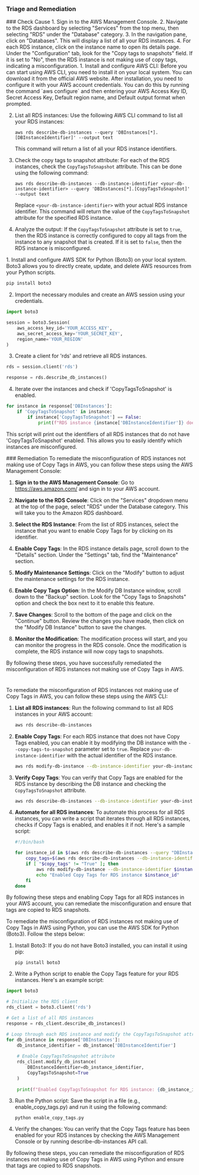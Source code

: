
### Triage and Remediation
<Tabs>

<Tab title='Cause'>
### Check Cause
<AccordionGroup>
<Accordion title='Using Console' defaultOpen='true'>
1. Sign in to the AWS Management Console.
2. Navigate to the RDS dashboard by selecting "Services" from the top menu, then selecting "RDS" under the "Database" category.
3. In the navigation pane, click on "Databases". This will display a list of all your RDS instances.
4. For each RDS instance, click on the instance name to open its details page. Under the "Configuration" tab, look for the "Copy tags to snapshots" field. If it is set to "No", then the RDS instance is not making use of copy tags, indicating a misconfiguration.
</Accordion>

<Accordion title='Using CLI'>
1. Install and configure AWS CLI: Before you can start using AWS CLI, you need to install it on your local system. You can download it from the official AWS website. After installation, you need to configure it with your AWS account credentials. You can do this by running the command `aws configure` and then entering your AWS Access Key ID, Secret Access Key, Default region name, and Default output format when prompted.

2. List all RDS instances: Use the following AWS CLI command to list all your RDS instances:

   ```
   aws rds describe-db-instances --query 'DBInstances[*].[DBInstanceIdentifier]' --output text
   ```

   This command will return a list of all your RDS instance identifiers.

3. Check the copy tags to snapshot attribute: For each of the RDS instances, check the `CopyTagsToSnapshot` attribute. This can be done using the following command:

   ```
   aws rds describe-db-instances --db-instance-identifier <your-db-instance-identifier> --query 'DBInstances[*].[CopyTagsToSnapshot]' --output text
   ```

   Replace `<your-db-instance-identifier>` with your actual RDS instance identifier. This command will return the value of the `CopyTagsToSnapshot` attribute for the specified RDS instance.

4. Analyze the output: If the `CopyTagsToSnapshot` attribute is set to `true`, then the RDS instance is correctly configured to copy all tags from the instance to any snapshot that is created. If it is set to `false`, then the RDS instance is misconfigured.
</Accordion>

<Accordion title='Using Python'>
1. Install and configure AWS SDK for Python (Boto3) on your local system. Boto3 allows you to directly create, update, and delete AWS resources from your Python scripts.

```python
pip install boto3
```

2. Import the necessary modules and create an AWS session using your credentials.

```python
import boto3

session = boto3.Session(
    aws_access_key_id='YOUR_ACCESS_KEY',
    aws_secret_access_key='YOUR_SECRET_KEY',
    region_name='YOUR_REGION'
)
```

3. Create a client for 'rds' and retrieve all RDS instances.

```python
rds = session.client('rds')

response = rds.describe_db_instances()
```

4. Iterate over the instances and check if 'CopyTagsToSnapshot' is enabled.

```python
for instance in response['DBInstances']:
    if 'CopyTagsToSnapshot' in instance:
        if instance['CopyTagsToSnapshot'] == False:
            print(f"RDS instance {instance['DBInstanceIdentifier']} does not have CopyTagsToSnapshot enabled.")
```

This script will print out the identifiers of all RDS instances that do not have 'CopyTagsToSnapshot' enabled. This allows you to easily identify which instances are misconfigured.
</Accordion>

</AccordionGroup>
</Tab>
<Tab title='Remediation'>
### Remediation

<AccordionGroup>
<Accordion title='Using Console' defaultOpen='true'>
To remediate the misconfiguration of RDS instances not making use of Copy Tags in AWS, you can follow these steps using the AWS Management Console:

1. **Sign in to the AWS Management Console**: Go to https://aws.amazon.com/ and sign in to your AWS account.

2. **Navigate to the RDS Console**: Click on the "Services" dropdown menu at the top of the page, select "RDS" under the Database category. This will take you to the Amazon RDS dashboard.

3. **Select the RDS Instance**: From the list of RDS instances, select the instance that you want to enable Copy Tags for by clicking on its identifier.

4. **Enable Copy Tags**: In the RDS instance details page, scroll down to the "Details" section. Under the "Settings" tab, find the "Maintenance" section.

5. **Modify Maintenance Settings**: Click on the "Modify" button to adjust the maintenance settings for the RDS instance.

6. **Enable Copy Tags Option**: In the Modify DB Instance window, scroll down to the "Backup" section. Look for the "Copy Tags to Snapshots" option and check the box next to it to enable this feature.

7. **Save Changes**: Scroll to the bottom of the page and click on the "Continue" button. Review the changes you have made, then click on the "Modify DB Instance" button to save the changes.

8. **Monitor the Modification**: The modification process will start, and you can monitor the progress in the RDS console. Once the modification is complete, the RDS instance will now copy tags to snapshots.

By following these steps, you have successfully remediated the misconfiguration of RDS instances not making use of Copy Tags in AWS.

#
</Accordion>

<Accordion title='Using CLI'>
To remediate the misconfiguration of RDS instances not making use of Copy Tags in AWS, you can follow these steps using the AWS CLI:

1. **List all RDS instances**:
   Run the following command to list all RDS instances in your AWS account:
   ```bash
   aws rds describe-db-instances
   ```

2. **Enable Copy Tags**:
   For each RDS instance that does not have Copy Tags enabled, you can enable it by modifying the DB instance with the `--copy-tags-to-snapshot` parameter set to `true`. Replace `your-db-instance-identifier` with the actual identifier of the RDS instance.
   ```bash
   aws rds modify-db-instance --db-instance-identifier your-db-instance-identifier --copy-tags-to-snapshot
   ```

3. **Verify Copy Tags**:
   You can verify that Copy Tags are enabled for the RDS instance by describing the DB instance and checking the `CopyTagsToSnapshot` attribute.
   ```bash
   aws rds describe-db-instances --db-instance-identifier your-db-instance-identifier
   ```

4. **Automate for all RDS instances**:
   To automate this process for all RDS instances, you can write a script that iterates through all RDS instances, checks if Copy Tags is enabled, and enables it if not. Here's a sample script:
   ```bash
   #!/bin/bash

   for instance_id in $(aws rds describe-db-instances --query "DBInstances[].DBInstanceIdentifier" --output text); do
       copy_tags=$(aws rds describe-db-instances --db-instance-identifier $instance_id --query "DBInstances[].CopyTagsToSnapshot" --output text)
       if [ "$copy_tags" != "True" ]; then
           aws rds modify-db-instance --db-instance-identifier $instance_id --copy-tags-to-snapshot
           echo "Enabled Copy Tags for RDS instance $instance_id"
       fi
   done
   ```

By following these steps and enabling Copy Tags for all RDS instances in your AWS account, you can remediate the misconfiguration and ensure that tags are copied to RDS snapshots.
</Accordion>

<Accordion title='Using Python'>
To remediate the misconfiguration of RDS instances not making use of Copy Tags in AWS using Python, you can use the AWS SDK for Python (Boto3). Follow the steps below:

1. Install Boto3:
   If you do not have Boto3 installed, you can install it using pip:
   ```
   pip install boto3
   ```

2. Write a Python script to enable the Copy Tags feature for your RDS instances. Here's an example script:

```python
import boto3

# Initialize the RDS client
rds_client = boto3.client('rds')

# Get a list of all RDS instances
response = rds_client.describe_db_instances()

# Loop through each RDS instance and modify the CopyTagsToSnapshot attribute
for db_instance in response['DBInstances']:
    db_instance_identifier = db_instance['DBInstanceIdentifier']
    
    # Enable CopyTagsToSnapshot attribute
    rds_client.modify_db_instance(
        DBInstanceIdentifier=db_instance_identifier,
        CopyTagsToSnapshot=True
    )
    
    print(f"Enabled CopyTagsToSnapshot for RDS instance: {db_instance_identifier}")
```

3. Run the Python script:
   Save the script in a file (e.g., enable_copy_tags.py) and run it using the following command:
   ```
   python enable_copy_tags.py
   ```

4. Verify the changes:
   You can verify that the Copy Tags feature has been enabled for your RDS instances by checking the AWS Management Console or by running describe-db-instances API call.

By following these steps, you can remediate the misconfiguration of RDS instances not making use of Copy Tags in AWS using Python and ensure that tags are copied to RDS snapshots.
</Accordion>

</AccordionGroup>
</Tab>
</Tabs>
